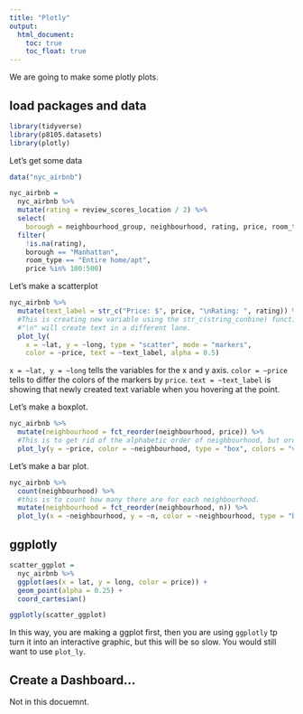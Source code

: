 ```yaml
---
title: "Plotly"
output: 
  html_document:
    toc: true
    toc_float: true
---
```



We are going to make some plotly plots. 

## load packages and data

```r
library(tidyverse)
library(p8105.datasets)
library(plotly)
```

Let's get some data

```r
data("nyc_airbnb")

nyc_airbnb = 
  nyc_airbnb %>% 
  mutate(rating = review_scores_location / 2) %>%
  select(
    borough = neighbourhood_group, neighbourhood, rating, price, room_type, lat, long) %>%
  filter(
    !is.na(rating), 
    borough == "Manhattan",
    room_type == "Entire home/apt",
    price %in% 100:500)
```

Let's make a scatterplot

```r
nyc_airbnb %>%
  mutate(text_label = str_c("Price: $", price, "\nRating: ", rating)) %>% 
  #This is creating new variable using the str_c(string_conbine) function to combine variables together as a text option. eg. "Price: $165\nRating: 4.5"
  #"\n" will create text in a different lane. 
  plot_ly(
    x = ~lat, y = ~long, type = "scatter", mode = "markers",
    color = ~price, text = ~text_label, alpha = 0.5)
```
`x = ~lat, y = ~long` tells the variables for the x and y axis. 
`color = ~price` tells to differ the colors of the markers by `price`. 
`text = ~text_label` is showing that newly created text variable when you hovering at the point. 

Let's make a boxplot. 
```r
nyc_airbnb %>% 
  mutate(neighbourhood = fct_reorder(neighbourhood, price)) %>% 
  #This is to get rid of the alphabetic order of neighbourhood, but order it according to "price" instead. 
  plot_ly(y = ~price, color = ~neighbourhood, type = "box", colors = "viridis")
```


Let's make a bar plot. 
```r
nyc_airbnb %>% 
  count(neighbourhood) %>% 
  #this is to count how many there are for each neighbourhood. 
  mutate(neighbourhood = fct_reorder(neighbourhood, n)) %>% 
  plot_ly(x = ~neighbourhood, y = ~n, color = ~neighbourhood, type = "bar", colors = "viridis")
```


## ggplotly
```r
scatter_ggplot = 
  nyc_airbnb %>%
  ggplot(aes(x = lat, y = long, color = price)) +
  geom_point(alpha = 0.25) +
  coord_cartesian()

ggplotly(scatter_ggplot)
```

In this way, you are making a ggplot first, then you are using `ggplotly` tp turn it into an interactive graphic, but this will be so slow. You would still want to use `plot_ly`. 


## Create a Dashboard...

Not in this docuemnt. 